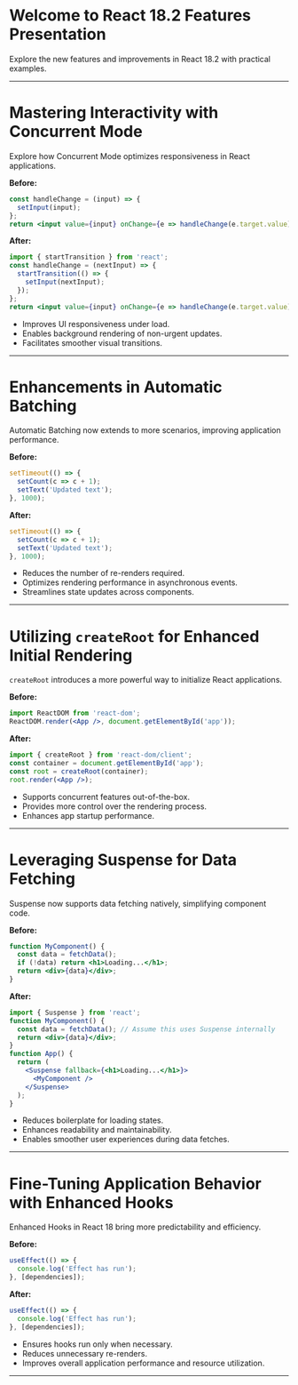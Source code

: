 

# Welcome to React 18.2 Features Presentation

Explore the new features and improvements in React 18.2 with practical examples.

---

# Mastering Interactivity with Concurrent Mode

Explore how Concurrent Mode optimizes responsiveness in React applications.

**Before:**
```jsx
const handleChange = (input) => {
  setInput(input);
};
return <input value={input} onChange={e => handleChange(e.target.value)} />;
```

**After:**
```jsx
import { startTransition } from 'react';
const handleChange = (nextInput) => {
  startTransition(() => {
    setInput(nextInput);
  });
};
return <input value={input} onChange={e => handleChange(e.target.value)} />;
```

<ConcurrentMode />

- Improves UI responsiveness under load.
- Enables background rendering of non-urgent updates.
- Facilitates smoother visual transitions.

---

# Enhancements in Automatic Batching

Automatic Batching now extends to more scenarios, improving application performance.

**Before:**
```jsx
setTimeout(() => {
  setCount(c => c + 1);
  setText('Updated text');
}, 1000);
```

**After:**
```jsx
setTimeout(() => {
  setCount(c => c + 1);
  setText('Updated text');
}, 1000);
```

<AutomaticBatching />

- Reduces the number of re-renders required.
- Optimizes rendering performance in asynchronous events.
- Streamlines state updates across components.

---

# Utilizing `createRoot` for Enhanced Initial Rendering

`createRoot` introduces a more powerful way to initialize React applications.

**Before:**
```jsx
import ReactDOM from 'react-dom';
ReactDOM.render(<App />, document.getElementById('app'));
```

**After:**
```jsx
import { createRoot } from 'react-dom/client';
const container = document.getElementById('app');
const root = createRoot(container);
root.render(<App />);
```

<CreateRoot />

- Supports concurrent features out-of-the-box.
- Provides more control over the rendering process.
- Enhances app startup performance.

---

# Leveraging Suspense for Data Fetching

Suspense now supports data fetching natively, simplifying component code.

**Before:**
```jsx
function MyComponent() {
  const data = fetchData();
  if (!data) return <h1>Loading...</h1>;
  return <div>{data}</div>;
}
```

**After:**
```jsx
import { Suspense } from 'react';
function MyComponent() {
  const data = fetchData(); // Assume this uses Suspense internally
  return <div>{data}</div>;
}
function App() {
  return (
    <Suspense fallback={<h1>Loading...</h1>}>
      <MyComponent />
    </Suspense>
  );
}
```

<SuspenseForDataFetching />

- Reduces boilerplate for loading states.
- Enhances readability and maintainability.
- Enables smoother user experiences during data fetches.

---

# Fine-Tuning Application Behavior with Enhanced Hooks

Enhanced Hooks in React 18 bring more predictability and efficiency.

**Before:**
```jsx
useEffect(() => {
  console.log('Effect has run');
}, [dependencies]);
```

**After:**
```jsx
useEffect(() => {
  console.log('Effect has run');
}, [dependencies]);
```

<EnhancedHooks />

- Ensures hooks run only when necessary.
- Reduces unnecessary re-renders.
- Improves overall application performance and resource utilization.

---

